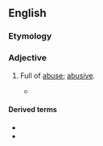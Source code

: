 ==English==

===Etymology===
{{suffix|en|abuse|ful|pos=adjective}}

===Adjective===
{{en-adj}}

# {{lb|en|rare}} Full of [[abuse]]; [[abusive]].
#* {{quote-book|lang=en|title=The genuine remains of that learned prelate Dr. Thomas Barlow|year=1693|author=Thomas Barlow|passage=He scurrilously reviles the King and Parliament by the '''abuseful''' names of Hereticks and Schiamaticks}}

====Derived terms====
* {{l|en|abusefully}}
* {{l|en|abusefulness}}